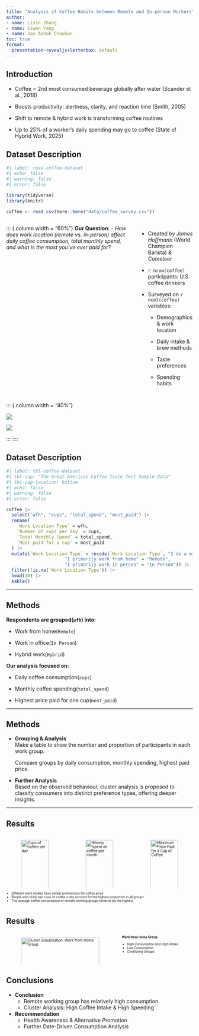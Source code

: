 ```yaml
---
title: "Analysis of Coffee Habits between Remote and In-person Workers"
author: 
- name: Lixin Zhang
- name: Siwen Yang
- name: Jay Ashok Chauhan
toc: true
format:
  presentation-revealjs+letterbox: default
---
```


## Introduction

::: {.incremental}

- Coffee = 2nd most consumed beverage globally after water (Scander et al., 2018)

- Boosts productivity: alertness, clarity, and reaction time (Smith, 2005)

- Shift to remote & hybrid work is transforming coffee routines

- Up to 25% of a worker’s daily spending may go to coffee (State of Hybrid Work, 2025)

:::

## Dataset Description {.smaller}

```r
#| label: read-coffee-dataset
#| echo: false
#| warning: false
#| error: false

library(tidyverse)
library(knitr)

coffee <- read_csv(here::here("data/coffee_survey.csv"))
```


:::: {.columns}

::: {.column width = "60%"}
**Our Question**: - *How does work location (remote vs. in-person) affect daily coffee consumption, total monthly spend, and what is the most you’ve ever paid for?*

- Created by *James Hoffmann* (World Champion Barista) & *Cometeer*

- `r nrow(coffee)` participants: U.S. coffee drinkers

- Surveyed on `r ncol(coffee)` variables:

  - Demographics & work location

  - Daily intake & brew methods

  - Taste preferences

  - Spending habits
::: 

::: {.column width = "40%"}

![](images/presentation/james-hoffman.jpg){.nostretch fig-align="center"}

![](images/presentation/cometeer-logo.jpg){.nostretch fig-align="center"}

:::
::::

## Dataset Description {.smaller}

```r
#| label: tbl-coffee-dataset
#| tbl-cap: "The Great American Coffee Taste Test Sample Data"
#| tbl-cap-location: bottom
#| echo: false
#| warning: false
#| error: false

coffee |> 
  select("wfh", "cups", "total_spend", "most_paid") |>
  rename(
    `Work Location Type` = wfh,
    `Number of cups per day` = cups,
    `Total Monthly Spend` = total_spend,
    `Most paid for a cup` = most_paid
  ) |>
  mutate(`Work Location Type` = recode(`Work Location Type`, "I do a mix of both" = "Hybrid", 
                      "I primarily work from home" = "Remote", 
                      "I primarily work in person" = "In Person")) |>
  filter(!is.na(`Work Location Type`)) |>
  head(10) |> 
  kable()
```


------------------------------------------------------------------------

## Methods

**Respondents are grouped(`wfh`) into:**

-   Work from home(`Remote`)

-   Work in office(`In Person`)

-   Hybrid work(`Hybrid`)

**Our analysis focused on:**

-   Daily coffee consumption(`cups`)

-   Monthly coffee spending(`total_spend`)

-   Highest price paid for one cup(`most_paid`)

------------------------------------------------------------------------

## Methods

- **Grouping & Analysis**  
  Make a table to show the number and proportion of participants in each work group.

  Compare groups by daily consumption, monthly spending, highest paid price. 

- **Further Analysis**  
  Based on the observed behaviour, cluster analysis is proposed to classify consumers into distinct preference types, offering deeper insights.

------------------------------------------------------------------------

## Results

:::{.columns}
::: {.column width="33%"}
![Cups of coffee per day](cups_per_day_plot.png){#fig-cups fig-alt="Bar chart of coffee cups" width="100%" style="font-size:70%;"}
:::
::: {.column width="33%"}
![Money spent on coffee per month](max_paid_coffee_plot.png){#fig-monthly fig-alt="Bar chart of spending" width="100%" style="font-size:70%;"}
:::
::: {.column width="33%"}
![Maximum Price Paid for a Cup of Coffee](max_paid_coffee_plot.png){#fig-paid fig-alt="Bar chart of price" width="100%" style="font-size:70%;"}
:::
:::


:::{.columns}
::: {.column width="100%" style="font-size:60%; text-align:left;"}

- Different work modes have similar preferences for coffee price
- People who drink two cups of coffee a day account for the highest proportion in all groups  
- The average coffee consumption of remote working groups tends to be the highest  

:::
:::

## Results

:::{.columns}
::: {.column width="50%"}
::: {.figure-caption width="50%"}
![Cluster Visualization: Work from Home Group](cluster analysis.png){#fig-cluster fig-alt="Cluster chart of wfh group" width="100%" style="font-size:70%;"}
:::

:::
::: {.column width="50%" style="font-size:60%;"}

**Work from Home Group**

- *High Consumption and High Intake*
- *Low Consumption*  
- *Conflicting Groups*  

:::
:::

## Conclusions

-   **Conclusion**
    -   Remote working group has relatively high consumption.
    -   Cluster Analysis: High Coffee Intake & High Speeding
-   **Recommendation**
    -   Health Awareness & Alternative Promotion
    -   Further Date-Driven Consumption Analysis
